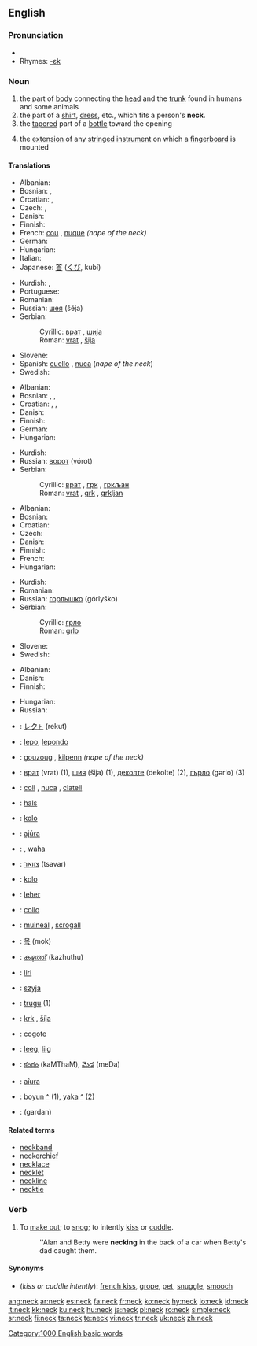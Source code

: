 ==English==

{{wikipedia}}

===Pronunciation===
*{{audio|en-us-neck.ogg|Audio (US)}}
*Rhymes: [[Rhymes:English:-ɛk|-ɛk]]

===Noun===
{{en-noun}}

# the part of [[body]] connecting the [[head]] and the [[trunk]] found in humans and some animals
# the part of a [[shirt]], [[dress]], etc., which fits a person's '''neck'''.
# the [[taper]]ed part of a [[bottle]] toward the opening
# {{music}} the [[extension]] of any [[stringed]] [[instrument]] on which a [[fingerboard]] is mounted

====Translations====
{{trans-top|the part of body connecting the head and the trunk found in humans and some animals}}
* Albanian: {{t-|sq|qafë|f|xs=Albanian}}
* Bosnian: {{t-|bs|vrat|m}}, {{t-|bs|šija|f}}
* Croatian: {{t-|hr|vrat|m}}, {{t-|hr|šija|f}}
* Czech: {{t-|cs|krk|m}}, {{t+|cs|šíje|f}}
* Danish: {{t+|da|hals|c}}
* Finnish: {{t+|fi|kaula}}
* French: [[cou]] {{m}}, [[nuque]] {{f}} ''(nape of the neck)''
* German: {{t+|de|Hals|m}}
* Hungarian: {{t|hu|nyak}}
* Italian: {{t+|it|collo|m}}
* Japanese: [[首]] ([[くび]], kubí)
{{trans-mid}}
* Kurdish: {{KUchar|[[مل]]}}, {{KUchar|[[گه‌ردن]]}}
* Portuguese: {{t+|pt|pescoço|m}}
* Romanian: {{t-|ro|gât|n}}
* Russian: [[шея]] (šéja) {{f}}
* Serbian:
*: Cyrillic: [[врат]] {{m}}, [[шиja]] {{f}}
*: Roman: [[vrat]] {{m}}, [[šija]] {{f}}
* Slovene: {{t-|sl|vrat|m}}
* Spanish: [[cuello]] {{m}}, [[nuca]] {{f}} (''nape of the neck'')
* Swedish: {{t+|sv|hals|c}}
{{trans-bottom}}

{{trans-top|the part of a shirt, dress, etc., which fits a persons neck}}
* Albanian: {{t-|sq|jakë|f|xs=Albanian}}
* Bosnian: {{t-|bs|vrat|m}}, {{t-|bs|grk|m}}, {{t-|bs|grkljan|m}}
* Croatian: {{t-|hr|vrat|m}}, {{t-|hr|grk|m}}, {{t-|hr|grkljan|m}}
* Danish: {{t+|da|hals|c}}
* Finnish: {{t-|fi|kaulus}}
* German: {{t+|de|Kragen|m}}
* Hungarian: {{t|hu|nyak}}
{{trans-mid}}
* Kurdish: {{KUchar|[[مل]]}}
* Russian: [[ворот]] (vórot) {{m}}
* Serbian:
*: Cyrillic: [[врат]] {{m}}, [[грк]] {{m}}, [[гркљан]] {{m}}
*: Roman: [[vrat]] {{m}}, [[grk]] {{m}}, [[grkljan]] {{m}}
{{trans-bottom}}

{{trans-top|the tapered part of a bottle toward the opening}}
* Albanian: {{t-|sq|qafë|xs=Albanian}}
* Bosnian: {{t-|bs|grlo|n}}
* Croatian: {{t+|hr|grlo|n}}
* Czech: {{t-|cs|hrdlo|n}}
* Danish: {{t+|da|hals|c}}
* Finnish: {{t+|fi|kaula}}
* French: {{t+|fr|goulot|m}}
* Hungarian: {{t|hu|nyak}}
{{trans-mid}}
* Kurdish: {{KUchar|[[مل]]}}
* Romanian: {{t-|ro|gât|n}}
* Russian: [[горлышко]] (górlyško) {{n}}
* Serbian:
*: Cyrillic: [[грло]] {{n}}
*: Roman: [[grlo]] {{n}}
* Slovene: {{t-|sl|vrat|m}}
* Swedish: {{t+|sv|hals|c}}
{{trans-bottom}}

{{trans-top|the extension of any stringed instrument on which a fingerboard is mounted}}
* Albanian: {{t-|sq|qafë|xs=Albanian}}
* Danish: {{t+|da|hals|c}}
* Finnish: {{t+|fi|kaula}}
{{trans-mid}}
* Hungarian: {{t|hu|nyak}}
* Russian: {{t+|ru|гриф|m|tr=grif|sc=Cyrl}}
{{trans-bottom}}

{{checktrans}}
{{trans-top|translations to be checked}}
*{{ttbc|Ainu}}: [[レクト|レク<small>ト</small>]] (rekut)
*{{ttbc|Basque}}: [[lepo]], [[lepondo]]
*{{ttbc|Breton}}: [[gouzoug]] {{m}}, [[kilpenn]] {{m}} ''(nape of the neck)''
*{{ttbc|Bulgarian}}: [[врат]] (vrat) {{m}} (1), [[шия]] (šija) {{f}} (1), [[деколте]] (dekolte) {{n}} (2), [[гърло]] (gərlo) {{n}} (3)
*{{ttbc|Catalan}}: [[coll]] {{m}}, [[nuca]] {{f}}, [[clatell]] {{m}}
*{{ttbc|Dutch}}: [[hals]] {{m}}
*{{ttbc|Esperanto}}: [[kolo]]
*{{ttbc|Guaraní}}: [[ajúra]]
*{{ttbc|Hawaiian}}: {{unicode|[[ʻāʻī]]}}, [[waha]]
*{{ttbc|Hebrew}}: [[צוואר]] (tsavar) {{m}}
*{{ttbc|Ido}}: [[kolo]]
*{{ttbc|Indonesian}}: [[leher]]
*{{ttbc|Interlingua}}: [[collo]]
*{{ttbc|Irish}}: [[muineál]] {{m}}, [[scrogall]] {{m}}
*{{ttbc|Korean}}: [[목]] (mok)
*{{ttbc|Malayalam}}: [[കഴുത്ത്]] (kazhuthu)
*{{ttbc|Pitjantjatjara}}: [[liri]]
*{{ttbc|Polish}}: [[szyja]] {{f}}
*{{ttbc|Sardinian}}: [[trugu]] {{m}} (1)
*{{ttbc|Slovak}}: [[krk]] {{m}}, [[šíja]] {{f}}
*{{ttbc|Spanish}}: [[cogote]]
*{{ttbc|Tagalog}}: [[leeg]], [[liig]]
*{{ttbc|Telugu}}: [[కంఠం]] (kaMThaM), [[మెడ]] (meDa)
*{{ttbc|Tupinambá}}: [[aîura]]
*{{ttbc|Turkish}}: [[boyun]] [[:tr:boyun|^]] (1), [[yaka]] [[:tr:yaka|^]] (2)
*{{ttbc|Urdu}}: {{URchar|[[گردن]]}} (gardan)
{{trans-bottom}}

====Related terms====
*[[neckband]]
*[[neckerchief]]
*[[necklace]]
*[[necklet]]
*[[neckline]]
*[[necktie]]

===Verb===
{{en-verb}}

# {{US}} To [[make out]]; to [[snog]]; to intently [[kiss]] or [[cuddle]].
#:''Alan and Betty were '''necking''' in the back of a car when Betty's dad caught them.

====Synonyms====
*(''kiss or cuddle intently''): [[french kiss]], [[grope]], [[pet]], [[snuggle]], [[smooch]]

[[Category:1000 English basic words]]

[[ang:neck]]
[[ar:neck]]
[[es:neck]]
[[fa:neck]]
[[fr:neck]]
[[ko:neck]]
[[hy:neck]]
[[io:neck]]
[[id:neck]]
[[it:neck]]
[[kk:neck]]
[[ku:neck]]
[[hu:neck]]
[[ja:neck]]
[[pl:neck]]
[[ro:neck]]
[[simple:neck]]
[[sr:neck]]
[[fi:neck]]
[[ta:neck]]
[[te:neck]]
[[vi:neck]]
[[tr:neck]]
[[uk:neck]]
[[zh:neck]]